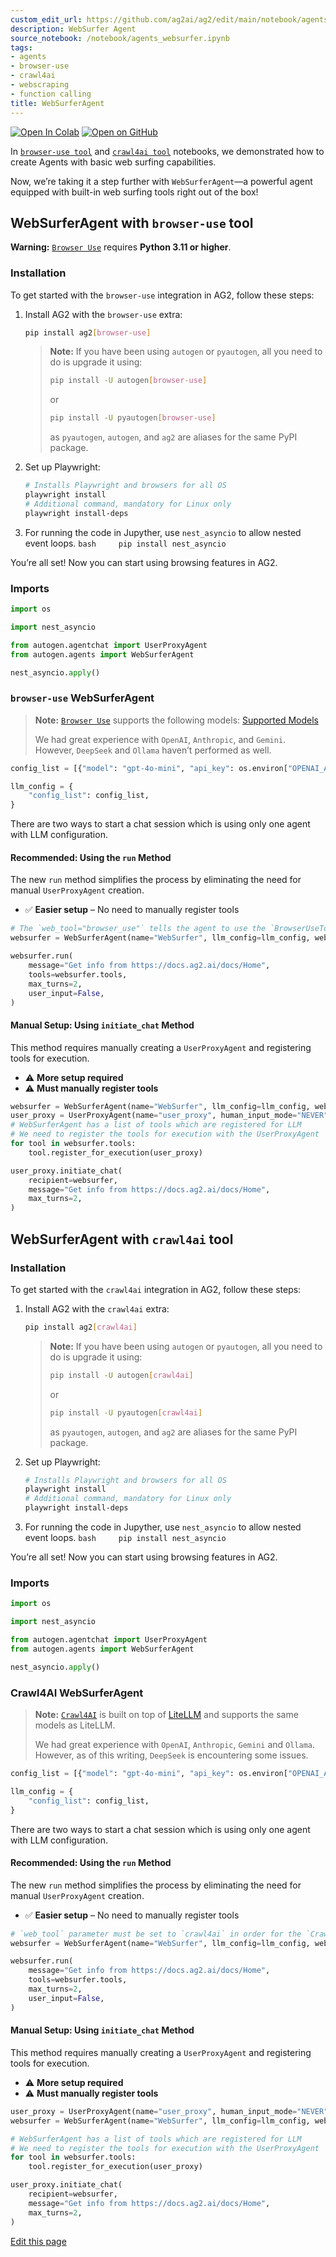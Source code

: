 ```yaml
---
custom_edit_url: https://github.com/ag2ai/ag2/edit/main/notebook/agents_websurfer.ipynb
description: WebSurfer Agent
source_notebook: /notebook/agents_websurfer.ipynb
tags:
- agents
- browser-use
- crawl4ai
- webscraping
- function calling
title: WebSurferAgent
---
```


<a href="https://colab.research.google.com/github/ag2ai/ag2/blob/main/notebook/agents_websurfer.ipynb" class="colab-badge" target="_blank"><img noZoom src="https://colab.research.google.com/assets/colab-badge.svg" alt="Open In Colab" /></a>
<a href="https://github.com/ag2ai/ag2/blob/main/notebook/agents_websurfer.ipynb" class="github-badge" target="_blank"><img noZoom src="https://img.shields.io/badge/Open%20on%20GitHub-grey?logo=github" alt="Open on GitHub" /></a>




In
[`browser-use tool`](https://github.com/ag2ai/ag2/blob/main/notebook/tools_browser_use.ipynb)
and
[`crawl4ai tool`](https://github.com/ag2ai/ag2/blob/main/notebook/tools_crawl4ai.ipynb)
notebooks, we demonstrated how to create Agents with basic web surfing
capabilities.

Now, we’re taking it a step further with `WebSurferAgent`—a powerful
agent equipped with built-in web surfing tools right out of the box!

## WebSurferAgent with `browser-use` tool

**Warning:** [`Browser Use`](https://github.com/browser-use/browser-use)
requires **Python 3.11 or higher**.

### Installation

To get started with the `browser-use` integration in AG2, follow these
steps:

1.  Install AG2 with the `browser-use` extra:

    ```bash
    pip install ag2[browser-use]
    ```

    > **Note:** If you have been using `autogen` or `pyautogen`, all you
    > need to do is upgrade it using:
    >
    > ```bash
    > pip install -U autogen[browser-use]
    > ```
    >
    > or
    >
    > ```bash
    > pip install -U pyautogen[browser-use]
    > ```
    >
    > as `pyautogen`, `autogen`, and `ag2` are aliases for the same PyPI
    > package.

2.  Set up Playwright:

    ```bash
    # Installs Playwright and browsers for all OS
    playwright install
    # Additional command, mandatory for Linux only
    playwright install-deps
    ```

3.  For running the code in Jupyther, use `nest_asyncio` to allow nested
    event loops. `bash     pip install nest_asyncio`

You’re all set! Now you can start using browsing features in AG2.

### Imports

```python
import os

import nest_asyncio

from autogen.agentchat import UserProxyAgent
from autogen.agents import WebSurferAgent

nest_asyncio.apply()
```

### `browser-use` WebSurferAgent

> **Note:** [`Browser Use`](https://github.com/browser-use/browser-use)
> supports the following models: [Supported
> Models](https://docs.browser-use.com/customize/supported-models#supported-models)
>
> We had great experience with `OpenAI`, `Anthropic`, and `Gemini`.
> However, `DeepSeek` and `Ollama` haven’t performed as well.

```python
config_list = [{"model": "gpt-4o-mini", "api_key": os.environ["OPENAI_API_KEY"]}]

llm_config = {
    "config_list": config_list,
}
```

There are two ways to start a chat session which is using only one agent
with LLM configuration.

#### **Recommended:** Using the `run` Method

The new `run` method simplifies the process by eliminating the need for
manual `UserProxyAgent` creation.

-   ✅ **Easier setup** – No need to manually register tools

```python
# The `web_tool="browser_use"` tells the agent to use the `BrowserUseTool` to surf the web.
websurfer = WebSurferAgent(name="WebSurfer", llm_config=llm_config, web_tool="browser_use")

websurfer.run(
    message="Get info from https://docs.ag2.ai/docs/Home",
    tools=websurfer.tools,
    max_turns=2,
    user_input=False,
)
```

#### **Manual Setup:** Using `initiate_chat` Method

This method requires manually creating a `UserProxyAgent` and
registering tools for execution.

-   ⚠️ **More setup required**
-   ⚠️ **Must manually register tools**

```python
websurfer = WebSurferAgent(name="WebSurfer", llm_config=llm_config, web_tool="browser_use")
user_proxy = UserProxyAgent(name="user_proxy", human_input_mode="NEVER")
# WebSurferAgent has a list of tools which are registered for LLM
# We need to register the tools for execution with the UserProxyAgent
for tool in websurfer.tools:
    tool.register_for_execution(user_proxy)

user_proxy.initiate_chat(
    recipient=websurfer,
    message="Get info from https://docs.ag2.ai/docs/Home",
    max_turns=2,
)
```

## WebSurferAgent with `crawl4ai` tool

### Installation

To get started with the `crawl4ai` integration in AG2, follow these
steps:

1.  Install AG2 with the `crawl4ai` extra:

    ```bash
    pip install ag2[crawl4ai]
    ```

    > **Note:** If you have been using `autogen` or `pyautogen`, all you
    > need to do is upgrade it using:
    >
    > ```bash
    > pip install -U autogen[crawl4ai]
    > ```
    >
    > or
    >
    > ```bash
    > pip install -U pyautogen[crawl4ai]
    > ```
    >
    > as `pyautogen`, `autogen`, and `ag2` are aliases for the same PyPI
    > package.

2.  Set up Playwright:

    ```bash
    # Installs Playwright and browsers for all OS
    playwright install
    # Additional command, mandatory for Linux only
    playwright install-deps
    ```

3.  For running the code in Jupyther, use `nest_asyncio` to allow nested
    event loops. `bash     pip install nest_asyncio`

You’re all set! Now you can start using browsing features in AG2.

### Imports

```python
import os

import nest_asyncio

from autogen.agentchat import UserProxyAgent
from autogen.agents import WebSurferAgent

nest_asyncio.apply()
```

### Crawl4AI WebSurferAgent

> **Note:** [`Crawl4AI`](https://github.com/unclecode/crawl4ai) is built
> on top of [LiteLLM](https://github.com/BerriAI/litellm) and supports
> the same models as LiteLLM.
>
> We had great experience with `OpenAI`, `Anthropic`, `Gemini` and
> `Ollama`. However, as of this writing, `DeepSeek` is encountering some
> issues.

```python
config_list = [{"model": "gpt-4o-mini", "api_key": os.environ["OPENAI_API_KEY"]}]

llm_config = {
    "config_list": config_list,
}
```

There are two ways to start a chat session which is using only one agent
with LLM configuration.

#### **Recommended:** Using the `run` Method

The new `run` method simplifies the process by eliminating the need for
manual `UserProxyAgent` creation.

-   ✅ **Easier setup** – No need to manually register tools

```python
# `web_tool` parameter must be set to `crawl4ai` in order for the `Crawl4AITool` to be used.
websurfer = WebSurferAgent(name="WebSurfer", llm_config=llm_config, web_tool="crawl4ai")

websurfer.run(
    message="Get info from https://docs.ag2.ai/docs/Home",
    tools=websurfer.tools,
    max_turns=2,
    user_input=False,
)
```

#### **Manual Setup:** Using `initiate_chat` Method

This method requires manually creating a `UserProxyAgent` and
registering tools for execution.

-   ⚠️ **More setup required**
-   ⚠️ **Must manually register tools**

```python
user_proxy = UserProxyAgent(name="user_proxy", human_input_mode="NEVER")
websurfer = WebSurferAgent(name="WebSurfer", llm_config=llm_config, web_tool="crawl4ai")

# WebSurferAgent has a list of tools which are registered for LLM
# We need to register the tools for execution with the UserProxyAgent
for tool in websurfer.tools:
    tool.register_for_execution(user_proxy)

user_proxy.initiate_chat(
    recipient=websurfer,
    message="Get info from https://docs.ag2.ai/docs/Home",
    max_turns=2,
)
```

<div className="edit-url-container">
    <a className="edit-url" href="https://github.com/ag2ai/ag2/edit/main/notebook/agents_websurfer.ipynb" target='_blank'><Icon icon="pen" iconType="solid" size="13px"/> Edit this page</a>
</div>
